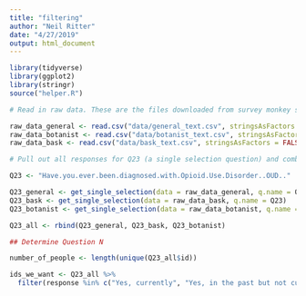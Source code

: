 ```yaml
---
title: "filtering"
author: "Neil Ritter"
date: "4/27/2019"
output: html_document
---
```



```r
library(tidyverse)
library(ggplot2)
library(stringr)
source("helper.R")
```

```r
# Read in raw data. These are the files downloaded from survey monkey saved as a .csv

raw_data_general <- read.csv("data/general_text.csv", stringsAsFactors = FALSE)
raw_data_botanist <- read.csv("data/botanist_text.csv", stringsAsFactors = FALSE)
raw_data_bask <- read.csv("data/bask_text.csv", stringsAsFactors = FALSE)

```

```r
# Pull out all responses for Q23 (a single selection question) and combine

Q23 <- "Have.you.ever.been.diagnosed.with.Opioid.Use.Disorder..OUD.."

Q23_general <- get_single_selection(data = raw_data_general, q.name = Q23)
Q23_bask <- get_single_selection(data = raw_data_bask, q.name = Q23)
Q23_botanist <- get_single_selection(data = raw_data_botanist, q.name = Q23)

Q23_all <- rbind(Q23_general, Q23_bask, Q23_botanist)

## Determine Question N

number_of_people <- length(unique(Q23_all$id))

```




```r
ids_we_want <- Q23_all %>% 
  filter(response %in% c("Yes, currently", "Yes, in the past but not currently"))

```





